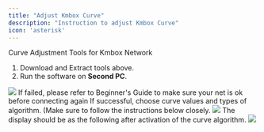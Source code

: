 ```yaml
---
title: "Adjust Kmbox Curve"
description: "Instruction to adjust Kmbox Curve"
icon: 'asterisk'
---
```


<Card title="Curve Adjustment Tools" icon="download" href="https://alist.scarlet.technology/d/Users/Hardware/Kmbox%20Net/kmboxNet%E4%B8%8A%E4%BD%8D%E6%9C%BA.zip">Curve Adjustment Tools for Kmbox Network</Card>

1. Download and Extract tools above.
2. Run the software on **Second PC**.
<Frame>
      <img src="/en/images/net10.png" />
</Frame>
<Warning>
    If failed, please refer to Beginner's Guide to make sure your net is ok before connecting again
</Warning>
<Check>
    If successful, choose curve values and types of algorithm. (Make sure to follow the instructions below closely. 
</Check>
<Frame>
      <img src="/en/images/net11.png" />
</Frame>
The display should be as the following after activation of the curve algorithm.
<Frame>
      <img src="/en/images/net12.png" />
</Frame>
